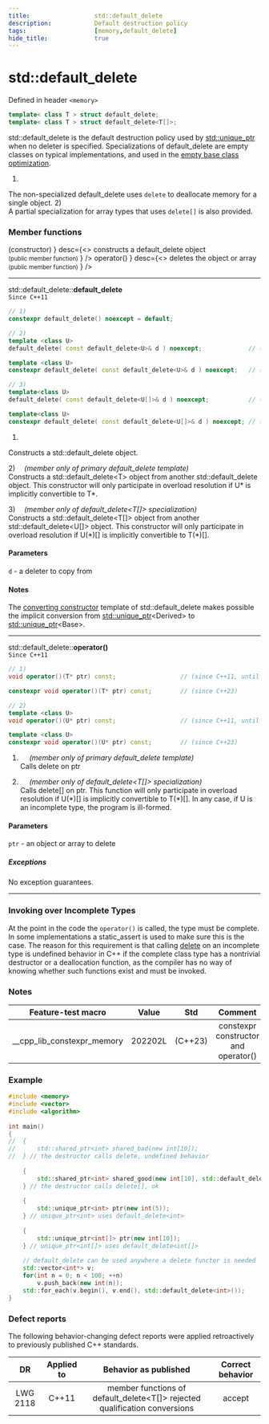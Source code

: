 ```yaml
---
title:                  std::default_delete
description:            Default destruction policy
tags:                   [memory,default_delete]
hide_title:             true
---
```



# std::default_delete

Defined in header `<memory>`

```cpp title="Since C++11"
template< class T > struct default_delete;
template< class T > struct default_delete<T[]>;
```

std::default_delete is the default destruction policy used by [std::unique_ptr](../unique_ptr) when no deleter is specified. 
Specializations of default_delete are empty classes on typical implementations, and used in the 
[empty base class optimization](/docs/std/language/ebo).

1) <br/>
The non-specialized default_delete uses `delete` to deallocate memory for a single object.
2) <br/>
A partial specialization for array types that uses `delete[]` is also provided.

### Member functions

<SymbolTable noTraits>
	<Symbol name={<>
               (constructor)
                </>}
    		desc={<>
                constructs a default_delete object <br/>
                <small>(public member function)</small>
                </>} 
/>
    <Symbol name={<>
                operator()
                </>}
    		desc={<>
                deletes the object or array <br/>
                <small>(public member function)</small>
                </>} 
/>
</SymbolTable>  

---

std::default_delete::**default_delete** <br/>
`Since C++11`
```cpp
// 1)
constexpr default_delete() noexcept = default;

// 2)
template <class U>
default_delete( const default_delete<U>& d ) noexcept;             // (since C++11, until C++23)

template <class U>
constexpr default_delete( const default_delete<U>& d ) noexcept;   // (since C++23)

// 3)
template<class U>
default_delete( const default_delete<U[]>& d ) noexcept;           // (since C++11, until C++23)

template<class U>
constexpr default_delete( const default_delete<U[]>& d ) noexcept; // (since C++23)
```
		
1) <br/>
Constructs a std::default_delete object.

2)&emsp; *(member only of primary default_delete template)* <br/>
Constructs a std::default_delete&lt;T> object from another std::default_delete object. This constructor will only participate in overload resolution 
if U* is implicitly convertible to T*.

3)&emsp; *(member only of default_delete&lt;T[]> specialization)* <br/>
Constructs a std::default_delete&lt;T[]> object from another std::default_delete&lt;U[]> object. 
This constructor will only participate in overload resolution if U(\*)[] is implicitly convertible to T(\*)[].


#### Parameters
`d`	-	a deleter to copy from

#### Notes
The [converting constructor](/docs/std/language/converting_constructor) template of std::default_delete makes possible 
the implicit conversion from [std::unique_ptr](../unique_ptr)&lt;Derived> to [std::unique_ptr](../unique_ptr)&lt;Base>.

---

std::default_delete::**operator()** <br/>
`Since C++11`
```cpp
// 1)
void operator()(T* ptr) const;                  // (since C++11, until C++23)

constexpr void operator()(T* ptr) const;        // (since C++23)

// 2)
template <class U>
void operator()(U* ptr) const;                  // (since C++11, until C++23)

template <class U>
constexpr void operator()(U* ptr) const;        // (since C++23)
```
		
1) &emsp; *(member only of primary default_delete template)* <br/>
Calls delete on ptr

2) &emsp; *(member only of default_delete&lt;T[]> specialization)* <br/>
Calls delete[] on ptr. This function will only participate in overload resolution if U(\*)[] is implicitly convertible to T(\*)[].
In any case, if U is an incomplete type, the program is ill-formed.


#### Parameters
`ptr`	-	an object or array to delete
##### Exceptions
No exception guarantees.

---

### Invoking over Incomplete Types

At the point in the code the `operator()` is called, the type must be complete. In some implementations a static_assert is used to make sure this is the case. 
The reason for this requirement is that calling [delete](/docs/std/language/delete) on an incomplete type is undefined behavior in C++ if the complete class type has a nontrivial destructor 
or a deallocation function, as the compiler has no way of knowing whether such functions exist and must be invoked.

### Notes


|     Feature-test macro     |  Value  |   Std   |                Comment               |
|:--------------------------:|:-------:|:-------:|:------------------------------------:|
| __cpp_lib_constexpr_memory | 202202L | (C++23) | constexpr constructor and operator() |

### Example

```cpp
#include <memory>
#include <vector>
#include <algorithm>
 
int main()
{
//  {
//      std::shared_ptr<int> shared_bad(new int[10]);
//  } // the destructor calls delete, undefined behavior
 
    {
        std::shared_ptr<int> shared_good(new int[10], std::default_delete<int[]>());
    } // the destructor calls delete[], ok
 
    {
        std::unique_ptr<int> ptr(new int(5));
    } // unique_ptr<int> uses default_delete<int>
 
    {
        std::unique_ptr<int[]> ptr(new int[10]);
    } // unique_ptr<int[]> uses default_delete<int[]>
 
    // default_delete can be used anywhere a delete functor is needed
    std::vector<int*> v;
    for(int n = 0; n < 100; ++n)
        v.push_back(new int(n));
    std::for_each(v.begin(), v.end(), std::default_delete<int>());
}
```


### Defect reports

The following behavior-changing defect reports were applied retroactively to previously published C++ standards.

|    DR    | Applied to |                            Behavior as published                              | Correct behavior |
|:--------:|:----------:|:-----------------------------------------------------------------------------:|:----------------:|
| LWG 2118 | C++11      | member functions of default_delete&lt;T[]> rejected qualification conversions | accept           |